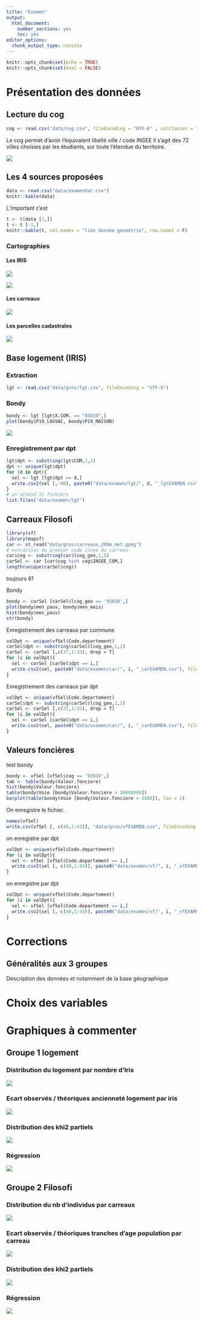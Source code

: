 ```yaml
---
title: "Examen"
output:
  html_document:
    number_sections: yes
    toc: yes
editor_options:
  chunk_output_type: console
---
```


```r
knitr::opts_chunk$set(echo = TRUE)
knitr::opts_chunk$set(eval = FALSE)
```

# Présentation des données


## Lecture du cog



```r
cog <- read.csv("data/cog.csv", fileEncoding = "UTF-8" , colClasses = "character")
```


Le cog permet d'avoir l'équivalent libellé ville / code INSEE
Il s'agit des 72 villes choisies par les étudiants, sur toute l'étendue du territoire.

![](img/communes.png)



## Les 4 sources proposées

```r
data <- read.csv("data/examenVar.csv")
knitr::kable(data)
```

L'important c'est

```r
t <- t(data [1,])
t <- t [-1,]
knitr::kable(t, col.names = "lien donnée géométrie", row.names = F)
```


###  Cartographies

#### Les IRIS

![](img/idf.png)

![](img/arpajon.png)

#### Les carreaux

![](img/carBondy2.png)

#### Les parcelles cadastrales


![](img/dromCadastre.png)


##  Base logement (IRIS)


### Extraction

```r
lgt <- read.csv("data/gros/lgt.csv", fileEncoding = "UTF-8")
```


###  Bondy


```r
bondy <- lgt [lgt$X.COM. == "93010",]
plot(bondy$P19_LOGVAC, bondy$P19_MAISON)
```

![](img/lgtBondy.png)




### Enregistrement par dpt

```r
lgt$dpt <- substring(lgt$COM,1,2)
dpt <- unique(lgt$dpt)
for (d in dpt){
  sel <- lgt [lgt$dpt == d,]
  write.csv2(sel [,-98], paste0("data/examen/lgt/", d, "_lgtEXAMEN.csv"), fileEncoding = "UTF-8", quote = c(1:3,5), row.names = F)
}
# on attend 31 fichiers
list.files("data/examen/lgt")
```


## Carreaux Filosofi




```r
library(sf)
library(mapsf)
car <- st_read("data/gros/carreaux_200m_met.gpkg")
# extraction du premier code insee du carreau
car$cog <- substring(car$lcog_geo,1,5)
carSel <- car [car$cog %in% cog$INSEE_COM,]
length(unique(carSel$cog))
```

toujours 61


Bondy


```r
bondy <- carSel [carSel$lcog_geo == '93010',]
plot(bondy$men_pauv, bondy$men_mais)
hist(bondy$men_pauv)
str(bondy)
```

Enregistrement des carreaux par commune

```r
valDpt <- unique(vfSel$Code.departement)
carSel$dpt <- substring(carSel$lcog_geo,1,2)
carSel <- carSel [,c(37,1:33), drop = T]
for (i in valDpt){
  sel <- carSel [carSel$dpt == i,]
  write.csv2(sel, paste0("data/examen/car/", i, "_carEXAMEN.csv"), fileEncoding = "UTF-8")
}
```


Enregistrement des carreaux par dpt

```r
valDpt <- unique(vfSel$Code.departement)
carSel$dpt <- substring(carSel$lcog_geo,1,2)
carSel <- carSel [,c(37,1:33), drop = T]
for (i in valDpt){
  sel <- carSel [carSel$dpt == i,]
  write.csv2(sel, paste0("data/examen/car/", i, "_carEXAMEN.csv"), fileEncoding = "UTF-8")
}
```

## Valeurs foncières




test bondy

```r
bondy <- vfSel [vfSel$cog == '93010',]
tab <- table(bondy$Valeur.fonciere)
hist(bondy$Valeur.fonciere)
table(bondy$Voie [bondy$Valeur.fonciere > 30000000])
barplot(table(bondy$Voie [bondy$Valeur.fonciere < 3000]), las = 2)
```

On enregistre le fichier.

```r
names(vfSel)
write.csv(vfSel [, c(48,1:43)], "data/gros/vfEXAMEN.csv", fileEncoding = "UTF-8")
```


on enregistre par dpt


```r
valDpt <- unique(vfSel$Code.departement)
for (i in valDpt){
  sel <- vfSel [vfSel$Code.departement == i,]
  write.csv2(sel [, c(48,1:43)], paste0("data/examen/vf/", i, "_vfEXAMEN.csv"), fileEncoding = "UTF-8")
}
```



on enregistre par dpt


```r
valDpt <- unique(vfSel$Code.departement)
for (i in valDpt){
  sel <- vfSel [vfSel$Code.departement == i,]
  write.csv2(sel [, c(48,1:43)], paste0("data/examen/vf/", i, "_vfEXAMEN.csv"), fileEncoding = "UTF-8")
}
```


# Corrections

## Généralités aux 3 groupes

Description des données et notamment de la base géographique


# Choix des variables



# Graphiques à commenter


## Groupe 1 logement

### Distribution du logement par nombre d'Iris

![](img/distribLogement.png)

### Ecart observés / théoriques ancienneté logement par iris

![](img/ecartLogement.png)

### Distribution des khi2 partiels

![](img/khi2Logement.png)

### Régression

![](img/regressionLgt.png)


## Groupe 2 Filosofi


### Distribution du nb d'individus par carreaux

![](img/distribCar.png)

### Ecart observés / théoriques tranches d'age population par carreau


![](img/ecartCar.png)


### Distribution des khi2 partiels


![](img/khi2Car.png)

### Régression

![](img/regressionCar.png)






